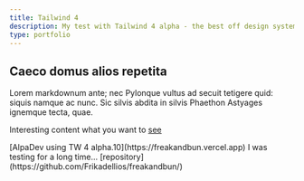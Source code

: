 ```yaml
---
title: Tailwind 4
description: My test with Tailwind 4 alpha - the best off design system what I ever use...
type: portfolio
---
```


## Caeco domus alios repetita

Lorem markdownum ante; nec Pylonque vultus ad secuit tetigere quid: siquis namque ac nunc. Sic silvis abdita in silvis Phaethon Astyages ignemque tecta, quae.


<Card title="Check this out">Interesting content what you want to [see](https://freakandbun.vercel.app)</Card>

<CardGrid>
  <Card title="Website demo" icon="seti:css">
    [AlpaDev using TW 4 alpha.10](https://freakandbun.vercel.app)
  </Card>
  <Card title="Repo in Github" icon="seti:github">
    I was testing for a long time... [repository](https://github.com/Frikadellios/freakandbun/)
  </Card>
</CardGrid>
